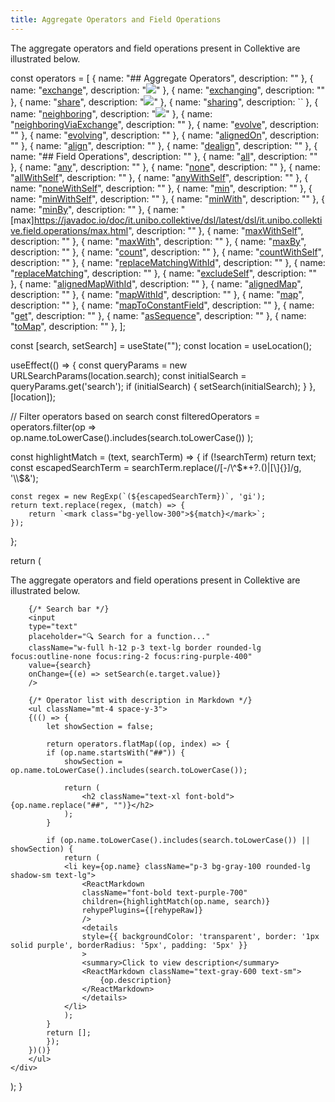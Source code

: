 ```yaml
---
title: Aggregate Operators and Field Operations
---
```



The aggregate operators and field operations present in Collektive are illustrated below.

const operators = [
{ name: "## Aggregate Operators", description: "" }, 
{ name: "[exchange](https://javadoc.io/doc/it.unibo.collektive/dsl/latest/dsl/it.unibo.collektive.aggregate.api/-aggregate/exchange.html)", description: "![](/img/exchange.svg)" },
{ name: "[exchanging](https://javadoc.io/doc/it.unibo.collektive/dsl/latest/dsl/it.unibo.collektive.aggregate.api/-aggregate/exchanging.html)", description: "" },
{ name: "[share](https://javadoc.io/doc/it.unibo.collektive/dsl/latest/dsl/it.unibo.collektive.aggregate.api.operators/share.html)", description: "![](/img/share.svg)" },
{ name: "[sharing](https://javadoc.io/doc/it.unibo.collektive/dsl/latest/dsl/it.unibo.collektive.aggregate.api.operators/sharing.html)", description: `` },
{ name: "[neighboring](https://javadoc.io/doc/it.unibo.collektive/dsl/latest/dsl/it.unibo.collektive.aggregate.api/-aggregate/neighboring.html)", description: "![](/img/nbr.svg)" },
{ name: "[neighboringViaExchange](https://javadoc.io/doc/it.unibo.collektive/dsl/latest/dsl/it.unibo.collektive.aggregate.api.operators/neighboring-via-exchange.html)", description: "" },
{ name: "[evolve](https://javadoc.io/doc/it.unibo.collektive/dsl/latest/dsl/it.unibo.collektive.aggregate.api/-aggregate/evolve.html)", description: "" },
{ name: "[evolving](https://javadoc.io/doc/it.unibo.collektive/dsl/latest/dsl/it.unibo.collektive.aggregate.api/-aggregate/evolving.html)", description: "" },
{ name: "[alignedOn](https://javadoc.io/doc/it.unibo.collektive/dsl/latest/dsl/it.unibo.collektive.aggregate.api/-aggregate/index.html)", description: "" },
{ name: "[align](https://javadoc.io/doc/it.unibo.collektive/dsl/latest/dsl/it.unibo.collektive.aggregate.api/-aggregate/align.html)", description: "" },
{ name: "[dealign](https://javadoc.io/doc/it.unibo.collektive/dsl/latest/dsl/it.unibo.collektive.aggregate.api/-aggregate/dealign.html)", description: "" },
{ name: "## Field Operations", description: "" }, 
{ name: "[all](https://javadoc.io/doc/it.unibo.collektive/dsl/latest/dsl/it.unibo.collektive.field.operations/all.html)", description: "" },
{ name: "[any](https://javadoc.io/doc/it.unibo.collektive/dsl/latest/dsl/it.unibo.collektive.field.operations/any.html)", description: "" },
{ name: "[none](https://javadoc.io/doc/it.unibo.collektive/dsl/latest/dsl/it.unibo.collektive.field.operations/none.html)", description: "" },
{ name: "[allWithSelf](https://javadoc.io/doc/it.unibo.collektive/dsl/latest/dsl/it.unibo.collektive.field.operations/all-with-self.html)", description: "" },
{ name: "[anyWithSelf](https://javadoc.io/doc/it.unibo.collektive/dsl/latest/dsl/it.unibo.collektive.field.operations/any-with-self.html)", description: "" },
{ name: "[noneWithSelf](https://javadoc.io/doc/it.unibo.collektive/dsl/latest/dsl/it.unibo.collektive.field.operations/none-with-self.html)", description: "" },
{ name: "[min](https://javadoc.io/doc/it.unibo.collektive/dsl/latest/dsl/it.unibo.collektive.field.operations/min.html)", description: "" },
{ name: "[minWithSelf](https://javadoc.io/doc/it.unibo.collektive/dsl/latest/dsl/it.unibo.collektive.field.operations/min-with-self.html)", description: "" },
{ name: "[minWith](https://javadoc.io/doc/it.unibo.collektive/dsl/latest/dsl/it.unibo.collektive.field.operations/min-with.html)", description: "" },
{ name: "[minBy](https://javadoc.io/doc/it.unibo.collektive/dsl/latest/dsl/it.unibo.collektive.field.operations/min-by.html)", description: "" },
{ name: "[max]https://javadoc.io/doc/it.unibo.collektive/dsl/latest/dsl/it.unibo.collektive.field.operations/max.html", description: "" },
{ name: "[maxWithSelf](https://javadoc.io/doc/it.unibo.collektive/dsl/latest/dsl/it.unibo.collektive.field.operations/max-with-self.html)", description: "" },
{ name: "[maxWith](https://javadoc.io/doc/it.unibo.collektive/dsl/latest/dsl/it.unibo.collektive.field.operations/max-with.html)", description: "" },
{ name: "[maxBy](https://javadoc.io/doc/it.unibo.collektive/dsl/latest/dsl/it.unibo.collektive.field.operations/max-by.html)", description: "" },
{ name: "[count](https://javadoc.io/doc/it.unibo.collektive/dsl/latest/dsl/it.unibo.collektive.field.operations/count.html)", description: "" },
{ name: "[countWithSelf](https://javadoc.io/doc/it.unibo.collektive/dsl/latest/dsl/it.unibo.collektive.field.operations/count-with-self.html)", description: "" },
{ name: "[replaceMatchingWithId](https://javadoc.io/doc/it.unibo.collektive/dsl/latest/dsl/it.unibo.collektive.field.operations/replace-matching-with-id.html)", description: "" },
{ name: "[replaceMatching](https://javadoc.io/doc/it.unibo.collektive/dsl/latest/dsl/it.unibo.collektive.field.operations/replace-matching.html)", description: "" },
{ name: "[excludeSelf](https://javadoc.io/doc/it.unibo.collektive/dsl/latest/dsl/it.unibo.collektive.field/-field/exclude-self.html)", description: "" },
{ name: "[alignedMapWithId](https://javadoc.io/doc/it.unibo.collektive/dsl/latest/dsl/it.unibo.collektive.field/-field/aligned-map-with-id.html)", description: "" },
{ name: "[alignedMap](https://javadoc.io/doc/it.unibo.collektive/dsl/latest/dsl/it.unibo.collektive.field/-field/aligned-map.html)", description: "" },
{ name: "[mapWithId](https://javadoc.io/doc/it.unibo.collektive/dsl/latest/dsl/it.unibo.collektive.field/-field/map-with-id.html)", description: "" },
{ name: "[map](https://javadoc.io/doc/it.unibo.collektive/dsl/latest/dsl/it.unibo.collektive.field/-field/map.html)", description: "" },
{ name: "[mapToConstantField](https://javadoc.io/doc/it.unibo.collektive/dsl/latest/dsl/it.unibo.collektive.field/-field/map-to-constant-field.html)", description: "" },
{ name: "[get](https://javadoc.io/doc/it.unibo.collektive/dsl/latest/dsl/it.unibo.collektive.field/-field/get.html)", description: "" },
{ name: "[asSequence](https://javadoc.io/doc/it.unibo.collektive/dsl/latest/dsl/it.unibo.collektive.field/-field/as-sequence.html)", description: "" },
{ name: "[toMap](https://javadoc.io/doc/it.unibo.collektive/dsl/latest/dsl/it.unibo.collektive.field/-field/to-map.html)", description: "" },
];

const [search, setSearch] = useState("");
const location = useLocation();

useEffect(() => {
    const queryParams = new URLSearchParams(location.search);
    const initialSearch = queryParams.get('search');
    if (initialSearch) {
        setSearch(initialSearch);
    }
}, [location]);

// Filter operators based on search
const filteredOperators = operators.filter(op =>
    op.name.toLowerCase().includes(search.toLowerCase())
);

const highlightMatch = (text, searchTerm) => {
    if (!searchTerm) return text; 
    const escapedSearchTerm = searchTerm.replace(/[-/\\^$*+?.()|[\]{}]/g, '\\$&');

    const regex = new RegExp(`(${escapedSearchTerm})`, 'gi');
    return text.replace(regex, (match) => {
        return `<mark class="bg-yellow-300">${match}</mark>`; 
    });
};

return (
    <div className="max-w-md mx-auto p-6 bg-white shadow-lg rounded-2xl">
        <p>
        The aggregate operators and field operations present in Collektive are illustrated below.
        </p>
        
        {/* Search bar */}
        <input
        type="text"
        placeholder="🔍 Search for a function..."
        className="w-full h-12 p-3 text-lg border rounded-lg focus:outline-none focus:ring-2 focus:ring-purple-400"
        value={search}
        onChange={(e) => setSearch(e.target.value)}
        />

        {/* Operator list with description in Markdown */}
        <ul className="mt-4 space-y-3">
        {(() => {
            let showSection = false; 

            return operators.flatMap((op, index) => {
            if (op.name.startsWith("##")) {
                showSection = op.name.toLowerCase().includes(search.toLowerCase());

                return (
                    <h2 className="text-xl font-bold">{op.name.replace("##", "")}</h2>
                );
            }

            if (op.name.toLowerCase().includes(search.toLowerCase()) || showSection) {
                return (
                <li key={op.name} className="p-3 bg-gray-100 rounded-lg shadow-sm text-lg">
                    <ReactMarkdown 
                    className="font-bold text-purple-700"
                    children={highlightMatch(op.name, search)} 
                    rehypePlugins={[rehypeRaw]}
                    />
                    <details 
                    style={{ backgroundColor: 'transparent', border: '1px solid purple', borderRadius: '5px', padding: '5px' }}
                    >
                    <summary>Click to view description</summary>
                    <ReactMarkdown className="text-gray-600 text-sm">
                        {op.description}
                    </ReactMarkdown>
                    </details>
                </li>
                );
            }
            return []; 
            });
        })()}
        </ul>
    </div>
);
}
